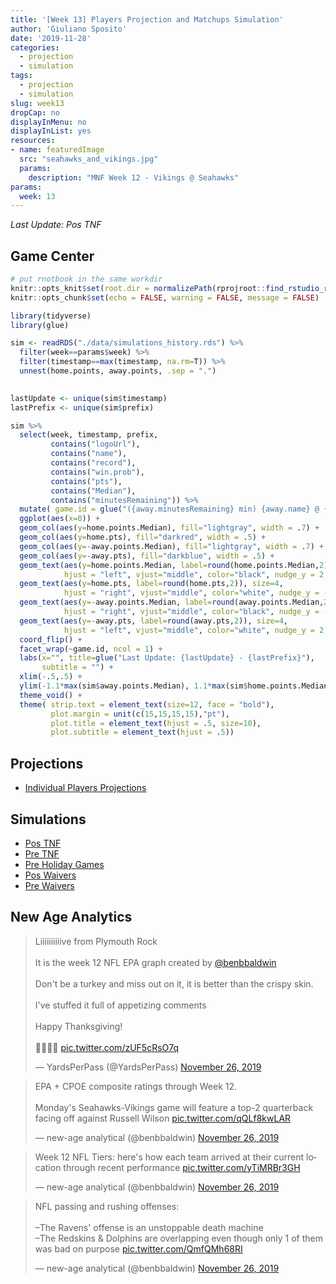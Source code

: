 ```yaml
---
title: '[Week 13] Players Projection and Matchups Simulation'
author: 'Giuliano Sposito'
date: '2019-11-28'
categories:
  - projection
  - simulation
tags:
  - projection
  - simulation
slug: week13
dropCap: no
displayInMenu: no
displayInList: yes
resources:
- name: featuredImage
  src: "seahawks_and_vikings.jpg"
  params:
    description: "MNF Week 12 - Vikings @ Seahawks"
params:
  week: 13
---
```


*Last Update: Pos TNF*

<!--more-->

## Game Center

```r
# put rnotbook in the same workdir
knitr::opts_knit$set(root.dir = normalizePath(rprojroot::find_rstudio_root_file())) 
knitr::opts_chunk$set(echo = FALSE, warning = FALSE, message = FALSE)
```

```r
library(tidyverse)
library(glue)

sim <- readRDS("./data/simulations_history.rds") %>% 
  filter(week==params$week) %>%
  filter(timestamp==max(timestamp, na.rm=T)) %>%
  unnest(home.points, away.points, .sep = ".")
  

lastUpdate <- unique(sim$timestamp) 
lastPrefix <- unique(sim$prefix)

sim %>% 
  select(week, timestamp, prefix, 
         contains("logoUrl"),
         contains("name"),
         contains("record"),
         contains("win.prob"),
         contains("pts"),
         contains("Median"),
         contains("minutesRemaining")) %>% 
  mutate( game.id = glue("({away.minutesRemaining} min) {away.name} @ {home.name} ({home.minutesRemaining} min)") ) %>%
  ggplot(aes(x=0)) +
  geom_col(aes(y=home.points.Median), fill="lightgray", width = .7) +
  geom_col(aes(y=home.pts), fill="darkred", width = .5) +
  geom_col(aes(y=-away.points.Median), fill="lightgray", width = .7) +
  geom_col(aes(y=-away.pts), fill="darkblue", width = .5) +
  geom_text(aes(y=home.points.Median, label=round(home.points.Median,2)), size=4,
            hjust = "left", vjust="middle", color="black", nudge_y = 2, nudge_x = .05) +
  geom_text(aes(y=home.pts, label=round(home.pts,2)), size=4,
            hjust = "right", vjust="middle", color="white", nudge_y = -2, nudge_x = .05) +
  geom_text(aes(y=-away.points.Median, label=round(away.points.Median,2)), size=4,
            hjust = "right", vjust="middle", color="black", nudge_y = -2, nudge_x = .05) +
  geom_text(aes(y=-away.pts, label=round(away.pts,2)), size=4,
            hjust = "left", vjust="middle", color="white", nudge_y = 2, nudge_x = .05) +
  coord_flip() +
  facet_wrap(~game.id, ncol = 1) +
  labs(x="", title=glue("Last Update: {lastUpdate} - {lastPrefix}"),
       subtitle = "") +
  xlim(-.5,.5) +
  ylim(-1.1*max(sim$away.points.Median), 1.1*max(sim$home.points.Median)) +
  theme_void() +
  theme( strip.text = element_text(size=12, face = "bold"), 
         plot.margin = unit(c(15,15,15,15),"pt"),
         plot.title = element_text(hjust = .5, size=10),
         plot.subtitle = element_text(hjust = .5))

```


## Projections

* [Individual Players Projections](/reports/ffa_players_projection_week13.html)

## Simulations

* [Pos TNF](/reports/dudes_simulation_week13_posTNF_v4.html)
* [Pre TNF](/reports/dudes_simulation_week13_preTNF_v4.html)
* [Pre Holiday Games](/reports/dudes_simulation_week13_preHoliday_v4.html)
* [Pos Waivers](/reports/dudes_simulation_week13_posWaivers_v4.html)
* [Pre Waivers](/reports/dudes_simulation_week13_preWaivers_v4.html)


## New Age Analytics

<blockquote class="twitter-tweet"><p lang="en" dir="ltr">Liiiiiiiiiive from Plymouth Rock<br><br>It is the week 12 NFL EPA graph created by <a href="https://twitter.com/benbbaldwin?ref_src=twsrc%5Etfw">@benbbaldwin</a> <br><br>Don&#39;t be a turkey and miss out on it, it is better than the crispy skin.<br><br>I&#39;ve stuffed it full of appetizing comments<br><br>Happy Thanksgiving!<br><br>🦃🦃🦃🦃 <a href="https://t.co/zUF5cRsO7q">pic.twitter.com/zUF5cRsO7q</a></p>&mdash; YardsPerPass (@YardsPerPass) <a href="https://twitter.com/YardsPerPass/status/1199330986498101248?ref_src=twsrc%5Etfw">November 26, 2019</a></blockquote> <script async src="https://platform.twitter.com/widgets.js" charset="utf-8"></script>

<blockquote class="twitter-tweet"><p lang="en" dir="ltr">EPA + CPOE composite ratings through Week 12.<br><br>Monday&#39;s Seahawks-Vikings game will feature a top-2 quarterback facing off against Russell Wilson <a href="https://t.co/qQLf8kwLAR">pic.twitter.com/qQLf8kwLAR</a></p>&mdash; new-age analytical (@benbbaldwin) <a href="https://twitter.com/benbbaldwin/status/1199323626484445185?ref_src=twsrc%5Etfw">November 26, 2019</a></blockquote> <script async src="https://platform.twitter.com/widgets.js" charset="utf-8"></script>

<blockquote class="twitter-tweet"><p lang="en" dir="ltr">Week 12 NFL Tiers: here&#39;s how each team arrived at their current location through recent performance <a href="https://t.co/yTiMRBr3GH">pic.twitter.com/yTiMRBr3GH</a></p>&mdash; new-age analytical (@benbbaldwin) <a href="https://twitter.com/benbbaldwin/status/1199320287935913986?ref_src=twsrc%5Etfw">November 26, 2019</a></blockquote> <script async src="https://platform.twitter.com/widgets.js" charset="utf-8"></script>

<blockquote class="twitter-tweet"><p lang="en" dir="ltr">NFL passing and rushing offenses:<br><br>--The Ravens&#39; offense is an unstoppable death machine<br>--The Redskins &amp; Dolphins are overlapping even though only 1 of them was bad on purpose <a href="https://t.co/QmfQMh68RI">pic.twitter.com/QmfQMh68RI</a></p>&mdash; new-age analytical (@benbbaldwin) <a href="https://twitter.com/benbbaldwin/status/1199321029753135107?ref_src=twsrc%5Etfw">November 26, 2019</a></blockquote> <script async src="https://platform.twitter.com/widgets.js" charset="utf-8"></script>